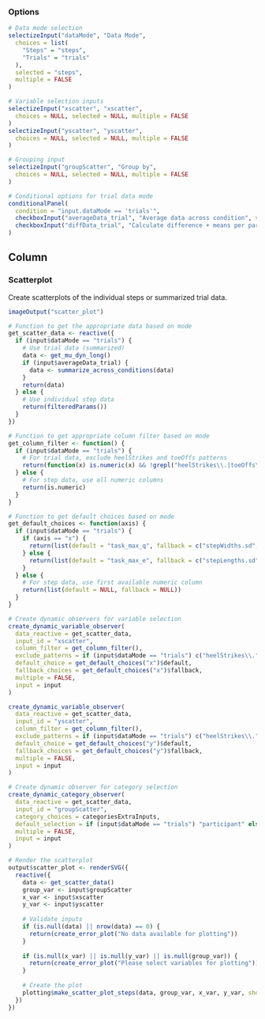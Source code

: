 ### Options
```r
# Data mode selection
selectizeInput("dataMode", "Data Mode",
  choices = list(
    "Steps" = "steps",
    "Trials" = "trials"
  ),
  selected = "steps",
  multiple = FALSE
)

# Variable selection inputs
selectizeInput("xscatter", "xscatter",
  choices = NULL, selected = NULL, multiple = FALSE
)
selectizeInput("yscatter", "yscatter",
  choices = NULL, selected = NULL, multiple = FALSE
)

# Grouping input
selectizeInput("groupScatter", "Group by",
  choices = NULL, selected = NULL, multiple = FALSE
)

# Conditional options for trial data mode
conditionalPanel(
  condition = "input.dataMode == 'trials'",
  checkboxInput("averageData_trial", "Average data across condition", value = FALSE),
  checkboxInput("diffData_trial", "Calculate difference + means per participant", value = FALSE)
)
```

Column
--------------------------------------------

### Scatterplot  {data-height=1500}
Create scatterplots of the individual steps or summarized trial data.
```r
imageOutput("scatter_plot")
```

```r
# Function to get the appropriate data based on mode
get_scatter_data <- reactive({
  if (input$dataMode == "trials") {
    # Use trial data (summarized)
    data <- get_mu_dyn_long()
    if (input$averageData_trial) {
      data <- summarize_across_conditions(data)
    }
    return(data)
  } else {
    # Use individual step data
    return(filteredParams())
  }
})

# Function to get appropriate column filter based on mode
get_column_filter <- function() {
  if (input$dataMode == "trials") {
    # For trial data, exclude heelStrikes and toeOffs patterns
    return(function(x) is.numeric(x) && !grepl("heelStrikes\\.|toeOffs\\.", x))
  } else {
    # For step data, use all numeric columns
    return(is.numeric)
  }
}

# Function to get default choices based on mode
get_default_choices <- function(axis) {
  if (input$dataMode == "trials") {
    if (axis == "x") {
      return(list(default = "task_max_q", fallback = c("stepWidths.sd", "stepLengths.sd")))
    } else {
      return(list(default = "task_max_e", fallback = c("stepLengths.sd", "stepWidths.sd")))
    }
  } else {
    # For step data, use first available numeric column
    return(list(default = NULL, fallback = NULL))
  }
}

# Create dynamic observers for variable selection
create_dynamic_variable_observer(
  data_reactive = get_scatter_data,
  input_id = "xscatter",
  column_filter = get_column_filter(),
  exclude_patterns = if (input$dataMode == "trials") c("heelStrikes\\.", "toeOffs\\.") else NULL,
  default_choice = get_default_choices("x")$default,
  fallback_choices = get_default_choices("x")$fallback,
  multiple = FALSE,
  input = input
)

create_dynamic_variable_observer(
  data_reactive = get_scatter_data,
  input_id = "yscatter",
  column_filter = get_column_filter(),
  exclude_patterns = if (input$dataMode == "trials") c("heelStrikes\\.", "toeOffs\\.") else NULL,
  default_choice = get_default_choices("y")$default,
  fallback_choices = get_default_choices("y")$fallback,
  multiple = FALSE,
  input = input
)

# Create dynamic observer for category selection
create_dynamic_category_observer(
  data_reactive = get_scatter_data,
  input_id = "groupScatter",
  category_choices = categoriesExtraInputs,
  default_selection = if (input$dataMode == "trials") "participant" else categoriesExtraInputs[1],
  multiple = FALSE,
  input = input
)

# Render the scatterplot
output$scatter_plot <- renderSVG({ 
  reactive({
    data <- get_scatter_data()
    group_var <- input$groupScatter
    x_var <- input$xscatter
    y_var <- input$yscatter
    
    # Validate inputs
    if (is.null(data) || nrow(data) == 0) {
      return(create_error_plot("No data available for plotting"))
    }
    
    if (is.null(x_var) || is.null(y_var) || is.null(group_var)) {
      return(create_error_plot("Please select variables for plotting"))
    }
    
    # Create the plot
    plotting$make_scatter_plot_steps(data, group_var, x_var, y_var, show_legend = TRUE, baseSize = input$baseSize)
  })
})
```